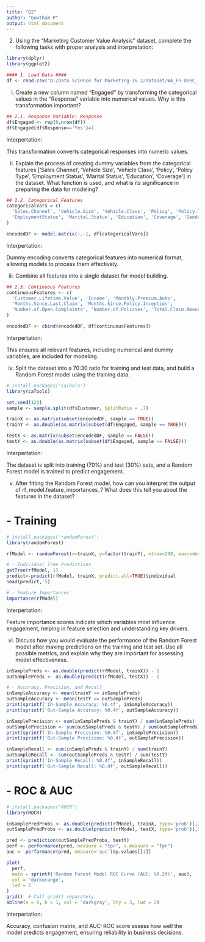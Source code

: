 ---
title: "Q2"
author: "Gowtham P" 
output: html_document
---

  2. Using the "Marketing Customer Value Analysis" dataset, complete the following tasks 
with proper analysis and interpretation:

```{r}
library(dplyr)
library(ggplot2)
```

```{r}
#### 1. Load Data ####
df <- read.csv("D:/Data Science for Marketing-I& 2/dataset/WA_Fn-UseC_-Marketing-Customer-Value-Analysis.csv")
```
i. Create a new column named "Engaged" by transforming the categorical values in the "Response" variable into numerical values. Why is this transformation important?


```{r}
## 2.1. Response Variable: Response
df$Engaged <- rep(0,nrow(df))
df$Engaged[df$Response=='Yes']=1
```
Interpertation:

This transformation converts categorical responses into numeric values.


ii. Explain the process of creating dummy variables from the categorical features ['Sales Channel', 'Vehicle Size', 'Vehicle Class', 'Policy', 'Policy Type', 'Employment Status', 'Marital Status', 'Education', 'Coverage'] in the dataset. What function is used, and what is its significance in preparing the data for modeling?


```{r}
## 2.2. Categorical Features
categoricalVars = c(
  'Sales.Channel', 'Vehicle.Size', 'Vehicle.Class', 'Policy', 'Policy.Type',
  'EmploymentStatus', 'Marital.Status', 'Education', 'Coverage', 'Gender'
)

encodedDF <- model.matrix(~.-1, df[categoricalVars])
```
Interpertation: 

Dummy encoding converts categorical features into numerical format, allowing models to process them effectively.

iii. Combine all features into a single dataset for model building.

```{r}
## 2.3. Continuous Features
continuousFeatures <- c(
  'Customer.Lifetime.Value', 'Income', 'Monthly.Premium.Auto',
  'Months.Since.Last.Claim', 'Months.Since.Policy.Inception',
  'Number.of.Open.Complaints', 'Number.of.Policies', 'Total.Claim.Amount'
)

encodedDF <- cbind(encodedDF, df[continuousFeatures])
```
Interpertation: 

This ensures all relevant features, including numerical and dummy variables, are included for modeling.

iv. Split the dataset into a 70:30 ratio for training and test data, and build a Random Forest model using the training data.


```{r}
# install.packages('caTools')
library(caTools)
```

```{r}
set.seed(123)
sample <- sample.split(df$Customer, SplitRatio = .7)
```

```{r}
trainX <- as.matrix(subset(encodedDF, sample == TRUE))
trainY <- as.double(as.matrix(subset(df$Engaged, sample == TRUE)))
```

```{r}
testX <- as.matrix(subset(encodedDF, sample == FALSE))
testY <- as.double(as.matrix(subset(df$Engaged, sample == FALSE)))
```
Interpertation:

The dataset is split into training (70%) and test (30%) sets, and a Random Forest model is trained to predict engagement.

v. After fitting the Random Forest model, how can you interpret the output of rf_model.feature_importances_? What does this tell you about the features in the dataset?

# - Training
```{r}
# install.packages('randomForest')
library(randomForest)
```

```{r}
rfModel <- randomForest(x=trainX, y=factor(trainY), ntree=200, maxnodes=24)
```

```{r}
# - Individual Tree Predictions
getTree(rfModel, 1)
predict<-predict(rfModel, trainX, predict.all=TRUE)$individual
head(predict, 5)
```

```{r}
# - Feature Importances
importance(rfModel)
```
Interpertation:

Feature importance scores indicate which variables most influence engagement, helping in feature selection and understanding key drivers.

vi. Discuss how you would evaluate the performance of the Random Forest model after making predictions on the training and test set. Use all possible metrics, and explain why they are important for assessing model effectiveness.


```{r}
inSamplePreds <- as.double(predict(rfModel, trainX)) - 1
outSamplePreds <- as.double(predict(rfModel, testX)) - 1
```

```{r}
# - Accuracy, Precision, and Recall
inSampleAccuracy <- mean(trainY == inSamplePreds)
outSampleAccuracy <- mean(testY == outSamplePreds)
print(sprintf('In-Sample Accuracy: %0.4f', inSampleAccuracy))
print(sprintf('Out-Sample Accuracy: %0.4f', outSampleAccuracy))

inSamplePrecision <- sum(inSamplePreds & trainY) / sum(inSamplePreds)
outSamplePrecision <- sum(outSamplePreds & testY) / sum(outSamplePreds)
print(sprintf('In-Sample Precision: %0.4f', inSamplePrecision))
print(sprintf('Out-Sample Precision: %0.4f', outSamplePrecision))

inSampleRecall <- sum(inSamplePreds & trainY) / sum(trainY)
outSampleRecall <- sum(outSamplePreds & testY) / sum(testY)
print(sprintf('In-Sample Recall: %0.4f', inSampleRecall))
print(sprintf('Out-Sample Recall: %0.4f', outSampleRecall))
```

# - ROC & AUC
```{r}
# install.packages('ROCR')
library(ROCR)
```

```{r}
inSamplePredProbs <- as.double(predict(rfModel, trainX, type='prob')[,2])
outSamplePredProbs <- as.double(predict(rfModel, testX, type='prob')[,2])

pred <- prediction(outSamplePredProbs, testY)
perf <- performance(pred, measure = "tpr", x.measure = "fpr") 
auc <- performance(pred, measure='auc')@y.values[[1]]

plot(
  perf, 
  main = sprintf('Random Forest Model ROC Curve (AUC: %0.2f)', auc), 
  col = 'darkorange', 
  lwd = 2
)
grid()  # Call grid() separately
abline(a = 0, b = 1, col = 'darkgray', lty = 3, lwd = 2)


```
Interpertation: 

Accuracy, confusion matrix, and AUC-ROC score assess how well the model predicts engagement, ensuring reliability in business decisions.
